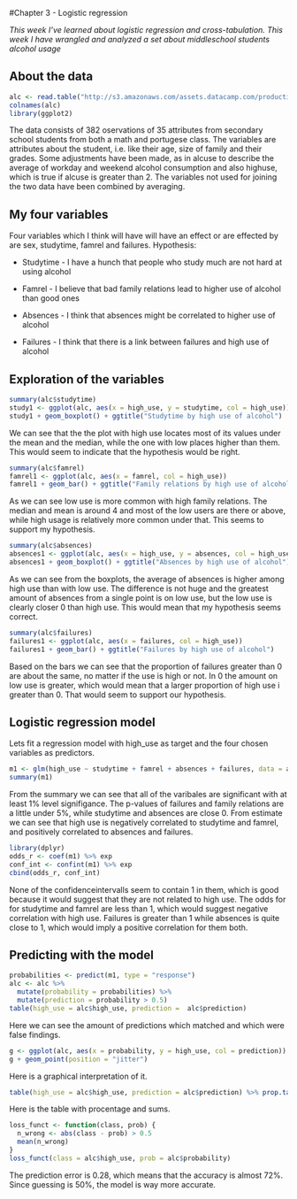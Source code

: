 #Chapter 3 - Logistic regression

*This week I've learned about logistic regression and cross-tabulation. This week I have wrangled and analyzed a set about middleschool students alcohol usage*

## About the data

```r
alc <- read.table("http://s3.amazonaws.com/assets.datacamp.com/production/course_2218/datasets/alc.txt",sep=",", header=TRUE)
colnames(alc)
library(ggplot2)
```

The data consists of 382 oservations of 35 attributes from secondary school students from both a math and portugese class. The variables are attributes about the student, i.e. like their age, size of family and their grades. Some adjustments have been made, as in alcuse to describe the average of workday and weekend alcohol consumption and also highuse, which is true if alcuse is greater than 2. The variables not used for joining the two data have been combined by averaging.

## My four variables
Four variables which I think will have will have an effect or are effected by are sex, studytime, famrel and failures.
Hypothesis:

* Studytime - I have a hunch that people who study much are not hard at using alcohol

* Famrel - I believe that bad family relations lead to higher use of alcohol than good ones

* Absences - I think that absences might be correlated to higher use of alcohol

* Failures - I think that there is a link between failures and high use of alcohol

## Exploration of the variables

```r
summary(alc$studytime)
study1 <- ggplot(alc, aes(x = high_use, y = studytime, col = high_use))
study1 + geom_boxplot() + ggtitle("Studytime by high use of alcohol")
```

We can see that the the plot with high use locates most of its values under the mean and the median, while the one with low places higher than them. This would seem to indicate that the hypothesis would be right.

```r
summary(alc$famrel)
famrel1 <- ggplot(alc, aes(x = famrel, col = high_use))
famrel1 + geom_bar() + ggtitle("Family relations by high use of alcohol")
```

As we can see low use is more common with high family relations. The median and mean is around 4 and most of the low users are there or above, while high usage is relatively more common under that. This seems to support my hypothesis.

```r
summary(alc$absences)
absences1 <- ggplot(alc, aes(x = high_use, y = absences, col = high_use))
absences1 + geom_boxplot() + ggtitle("Absences by high use of alcohol")
```

As we can see from the boxplots, the average of absences is higher among high use than with low use. The difference is not huge and the greatest amount of absences from a single point is on low use, but the low use is clearly closer 0 than high use. This would mean that my hypothesis seems correct.

```r
summary(alc$failures)
failures1 <- ggplot(alc, aes(x = failures, col = high_use))
failures1 + geom_bar() + ggtitle("Failures by high use of alcohol")
```

Based on the bars we can see that the proportion of failures greater than 0 are about the same, no matter if the use is high or not. In 0 the amount on low use is greater, which would mean that a larger proportion of high use i greater than 0. That would seem to support our hypothesis.

## Logistic regression model
Lets fit a regression model with high_use as target and the four chosen variables as predictors.
```r
m1 <- glm(high_use ~ studytime + famrel + absences + failures, data = alc, family = "binomial")
summary(m1)
```

From the summary we can see that all of the varibales are significant with at least 1% level signifigance. The p-values of failures and family relations are a little under 5%, while studytime and absences are close 0. From estimate we can see that high use is negatively correlated to studytime and famrel, and positively correlated to absences and failures.

```r
library(dplyr)
odds_r <- coef(m1) %>% exp
conf_int <- confint(m1) %>% exp
cbind(odds_r, conf_int)
```
None of the confidenceintervalls seem to contain 1 in them, which is good because it would suggest that they are not related to high use. The odds for for studytime and famrel are less than 1, which would suggest negative correlation with high use. Failures is greater than 1 while absences is quite close to 1, which would imply a positive correlation for them both.

## Predicting with the model

```r
probabilities <- predict(m1, type = "response")
alc <- alc %>%
  mutate(probability = probabilities) %>%
  mutate(prediction = probability > 0.5)
table(high_use = alc$high_use, prediction =  alc$prediction)
```

Here we can see the amount of predictions which matched and which were false findings.

```r
g <- ggplot(alc, aes(x = probability, y = high_use, col = prediction))
g + geom_point(position = "jitter")
```

Here is a graphical interpretation of it.

```r
table(high_use = alc$high_use, prediction = alc$prediction) %>% prop.table() %>% addmargins
```

Here is the table with procentage and sums.

```r
loss_funct <- function(class, prob) {
  n_wrong <- abs(class - prob) > 0.5
  mean(n_wrong)
}
loss_funct(class = alc$high_use, prob = alc$probability)
```

The prediction error is 0.28, which means that the accuracy is almost 72%. Since guessing is 50%, the model is way more accurate.